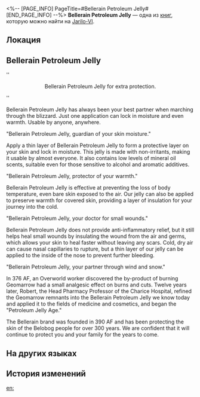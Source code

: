 <%-- [PAGE_INFO]
PageTitle=#Bellerain Petroleum Jelly#
[END_PAGE_INFO] --%>
{{Дополнить}}
{{Книга Инфобокс
|id           = 030
|partIds      = 190138
|Название     = 
|Изображение  = Иконка Книга.png
|Мир          = Jarilo-VI
|Томов        = 1
|Автор        = <!--нужно добавить-->
|Описание     = An advertisement for skincare found everywhere, something Belobog residents are all familiar with.
|Том1         = {{tx}}
|Источник1    = {{tx|Отсутствует источник}}
|Персонажи    = 
|Фракции      = 
}}
'''Bellerain Petroleum Jelly''' — одна из [[Книги|книг]], которую можно найти на [[Jarilo-VI]].

==Локация==
{{Отметка карты|<!--название карты-->|<!--id отметки-->}}

==Bellerain Petroleum Jelly==
''<div align="center">Bellerain Petroleum Jelly for extra protection.</div>''

Bellerain Petroleum Jelly has always been your best partner when marching through the blizzard. Just one application can lock in moisture and even warmth. Usable by anyone, anywhere.

"Bellerain Petroleum Jelly, guardian of your skin moisture."

Apply a thin layer of Bellerain Petroleum Jelly to form a protective layer on your skin and lock in moisture. This jelly is made with non-irritants, making it usable by almost everyone. It also contains low levels of mineral oil scents, suitable even for those sensitive to alcohol and aromatic additives.

"Bellerain Petroleum Jelly, protector of your warmth."

Bellerain Petroleum Jelly is effective at preventing the loss of body temperature, even bare skin exposed to the air. Our jelly can also be applied to preserve warmth for covered skin, providing a layer of insulation for your journey into the cold.

"Bellerain Petroleum Jelly, your doctor for small wounds."

Bellerain Petroleum Jelly does not provide anti-inflammatory relief, but it still helps heal small wounds by insulating the wound from the air and germs, which allows your skin to heal faster without leaving any scars. Cold, dry air can cause nasal capillaries to rupture, but a thin layer of our jelly can be applied to the inside of the nose to prevent further bleeding.

"Bellerain Petroleum Jelly, your partner through wind and snow."

In 376 AF, an Overworld worker discovered the by-product of burning Geomarrow had a small analgesic effect on burns and cuts. Twelve years later, Robert, the Head Pharmacy Professor of the Charice Hospital, refined the Geomarrow remnants into the Bellerain Petroleum Jelly we know today and applied it to the fields of medicine and cosmetics, and began the "Petroleum Jelly Age."

The Bellerain brand was founded in 390 AF and has been protecting the skin of the Belobog people for over 300 years. We are confident that it will continue to protect you and your family for the years to come.

==На других языках==
{{На других языках
|en   = Bellerain Petroleum Jelly
|zhs  = 倍润矿脂
|zht  = 倍潤礦脂
|ja   = 倍潤ミネラルオイル
|ko   = 더(the) 촉촉 바셀린
|es   = Vaselina Bellerain
|fr   = Gelée de pétrole Bellerain
|ru   = Парафин Беллерейн®
|th   = Bellerain Petroleum Jelly
|vi   = Sáp Dưỡng Ẩm Kép
|de   = Bellerain-Vaseline
|id   = Bellerain Petroleum Jelly
|pt   = Vaselina Bellerain
}}

==История изменений==
{{История изменений|3.5}}

[[en:]]